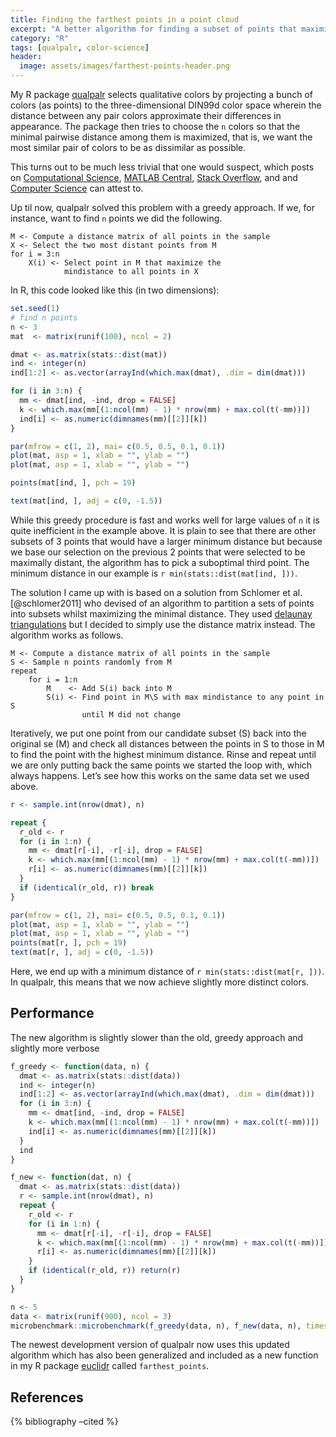 ```yaml
---
title: Finding the farthest points in a point cloud
excerpt: "A better algorithm for finding a subset of points that maximize the minimal distance between them."
category: "R"
tags: [qualpalr, color-science]
header:
  image: assets/images/farthest-points-header.png
---
```


My R package [qualpalr](https://github.com/jolars/qualpalr) selects qualitative
colors by projecting a bunch of colors (as points) to the three-dimensional
DIN99d color space wherein the distance between any pair colors approximate
their differences in appearance. The package then tries to choose the `n`
colors so that the minimal pairwise distance among them is maximized, that is,
we want the most similar pair of colors to be as dissimilar as possible.

This turns out to be much less trivial that one would suspect, which posts on
[Computational Science](http://scicomp.stackexchange.com/questions/20030/selecting-most-scattered-points-from-a-set-of-points),
[MATLAB Central](https://se.mathworks.com/matlabcentral/answers/42622-how-can-i-choose-a-subset-of-k-points-the-farthest-apart), 
[Stack Overflow](http://stackoverflow.com/questions/27971223/finding-largest-minimum-distance-among-k-objects-in-n-possible-distinct-position), and
and [Computer Science](http://cs.stackexchange.com/questions/22767/choosing-a-subset-to-maximize-the-minimum-distance-between-points)
can attest to.

Up til now, qualpalr solved this problem with a greedy approach. If we, for instance,
want to find `n` points we did the following.

```
M <- Compute a distance matrix of all points in the sample
X <- Select the two most distant points from M
for i = 3:n
    X(i) <- Select point in M that maximize the
            mindistance to all points in X
```

In R, this code looked like this (in two dimensions):

```r
set.seed(1)
# find n points
n <- 3
mat  <- matrix(runif(100), ncol = 2)

dmat <- as.matrix(stats::dist(mat))
ind <- integer(n)
ind[1:2] <- as.vector(arrayInd(which.max(dmat), .dim = dim(dmat)))

for (i in 3:n) {
  mm <- dmat[ind, -ind, drop = FALSE]
  k <- which.max(mm[(1:ncol(mm) - 1) * nrow(mm) + max.col(t(-mm))])
  ind[i] <- as.numeric(dimnames(mm)[[2]][k])
}

par(mfrow = c(1, 2), mai= c(0.5, 0.5, 0.1, 0.1))
plot(mat, asp = 1, xlab = "", ylab = "")
plot(mat, asp = 1, xlab = "", ylab = "")

points(mat[ind, ], pch = 19)

text(mat[ind, ], adj = c(0, -1.5))
```

While this greedy procedure is fast and works well for large values of `n`
it is quite inefficient in the example above. It is plain to see that there are
other subsets of 3 points that would have a larger minimum distance but because
we base our selection on the previous 2 points that were selected to be
maximally distant, the algorithm has to pick a suboptimal third point. The
minimum distance in our example is `r min(stats::dist(mat[ind, ]))`.

The solution I came up with is based on a solution from
Schlomer et al. [@schlomer2011] who devised of an algorithm to
partition a sets of points into subsets whilst maximizing the minimal distance.
They used [delaunay triangulations](https://en.wikipedia.org/wiki/Delaunay_triangulation)
but I decided to simply use the distance matrix instead. The algorithm works as
follows.

```
M <- Compute a distance matrix of all points in the sample
S <- Sample n points randomly from M
repeat
    for i = 1:n
        M    <- Add S(i) back into M
        S(i) <- Find point in M\S with max mindistance to any point in S
                until M did not change
```

Iteratively, we put one point from our candidate subset (S) back into the
original se (M) and check all distances between the points in S to those in
M to find the point with the highest minimum distance. Rinse and repeat until
we are only putting back the same points we started the loop with, which
always happens. Let's see how this works on the same data set we used above.


```r
r <- sample.int(nrow(dmat), n)

repeat {
  r_old <- r
  for (i in 1:n) {
    mm <- dmat[r[-i], -r[-i], drop = FALSE]
    k <- which.max(mm[(1:ncol(mm) - 1) * nrow(mm) + max.col(t(-mm))])
    r[i] <- as.numeric(dimnames(mm)[[2]][k])
  }
  if (identical(r_old, r)) break
}

par(mfrow = c(1, 2), mai= c(0.5, 0.5, 0.1, 0.1))
plot(mat, asp = 1, xlab = "", ylab = "")
plot(mat, asp = 1, xlab = "", ylab = "")
points(mat[r, ], pch = 19)
text(mat[r, ], adj = c(0, -1.5))
```

Here, we end up with a minimum distance of `r min(stats::dist(mat[r, ]))`. In
qualpalr, this means that we now achieve slightly more distinct colors.

## Performance

The new algorithm is slightly slower than the old, greedy approach and slightly
more verbose

```r
f_greedy <- function(data, n) {
  dmat <- as.matrix(stats::dist(data))
  ind <- integer(n)
  ind[1:2] <- as.vector(arrayInd(which.max(dmat), .dim = dim(dmat)))
  for (i in 3:n) {
    mm <- dmat[ind, -ind, drop = FALSE]
    k <- which.max(mm[(1:ncol(mm) - 1) * nrow(mm) + max.col(t(-mm))])
    ind[i] <- as.numeric(dimnames(mm)[[2]][k])
  }
  ind
}

f_new <- function(dat, n) {
  dmat <- as.matrix(stats::dist(data))
  r <- sample.int(nrow(dmat), n)
  repeat {
    r_old <- r
    for (i in 1:n) {
      mm <- dmat[r[-i], -r[-i], drop = FALSE]
      k <- which.max(mm[(1:ncol(mm) - 1) * nrow(mm) + max.col(t(-mm))])
      r[i] <- as.numeric(dimnames(mm)[[2]][k])
    }
    if (identical(r_old, r)) return(r)
  }
}
```

```r
n <- 5
data <- matrix(runif(900), ncol = 3)
microbenchmark::microbenchmark(f_greedy(data, n), f_new(data, n), times = 1000L)

```

The newest development version of qualpalr now uses this updated algorithm which
has also been generalized and included as a new function in my R 
package [euclidr](https://github.com/jolars/euclidr) called `farthest_points`.

## References

{% bibliography --cited %}
